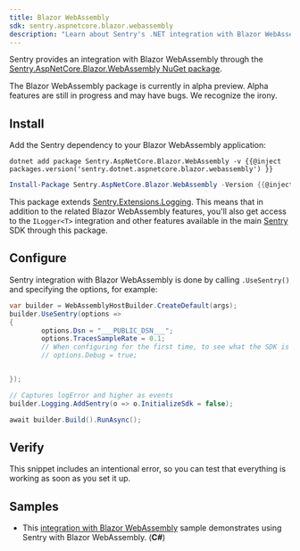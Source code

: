 ```yaml
---
title: Blazor WebAssembly
sdk: sentry.aspnetcore.blazor.webassembly
description: "Learn about Sentry's .NET integration with Blazor WebAssembly."
---
```


Sentry provides an integration with Blazor WebAssembly through the [Sentry.AspNetCore.Blazor.WebAssembly NuGet package](https://www.nuget.org/packages/Sentry.AspNetCore.Blazor.WebAssembly).

<Note>

The Blazor WebAssembly package is currently in alpha preview. Alpha features are still in progress and may have bugs. We recognize the irony.

</Note>


## Install

Add the Sentry dependency to your Blazor WebAssembly application:

```shell {tabTitle:.NET Core CLI}
dotnet add package Sentry.AspNetCore.Blazor.WebAssembly -v {{@inject packages.version('sentry.dotnet.aspnetcore.blazor.webassembly') }}
```

```powershell {tabTitle:Package Manager}
Install-Package Sentry.AspNetCore.Blazor.WebAssembly -Version {{@inject packages.version('sentry.dotnet.aspnetcore.blazor.webassembly') }}
```

This package extends [Sentry.Extensions.Logging](/platforms/dotnet/guides/extensions-logging/). This means that in addition to the related Blazor WebAssembly features, you'll also get access to the `ILogger<T>` integration and other features available in the main [Sentry](/platforms/dotnet/) SDK through this package.

## Configure

Sentry integration with Blazor WebAssembly is done by calling `.UseSentry()` and specifying the options, for example:

<SignInNote />


```csharp
var builder = WebAssemblyHostBuilder.CreateDefault(args);
builder.UseSentry(options =>
{
        options.Dsn = "___PUBLIC_DSN___";
        options.TracesSampleRate = 0.1;
        // When configuring for the first time, to see what the SDK is doing:
        // options.Debug = true;


});

// Captures logError and higher as events
builder.Logging.AddSentry(o => o.InitializeSdk = false);

await builder.Build().RunAsync();
```

## Verify

This snippet includes an intentional error, so you can test that everything is working as soon as you set it up.

<PlatformContent includePath="getting-started-verify" />

## Samples

- This [integration with Blazor WebAssembly](https://github.com/getsentry/sentry-dotnet/tree/main/samples/Sentry.Samples.AspNetCore.Blazor.Wasm) sample demonstrates using Sentry with Blazor WebAssembly. (**C#**)
